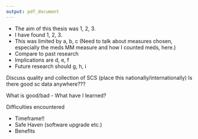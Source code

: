 ```yaml
---
output: pdf_document
---
```


\chapter{Discussion}\label{ch:discussion}

\section{Main outomes}\label{sec:disc-main-points}

* The aim of this thesis was 1, 2, 3.  
* I have found 1, 2, 3.  
* This was limited by a, b, c (Need to talk about measures chosen, especially the meds MM measure and how I counted meds, here.)   
* Compare to past research
* Implications are d, e, f  
* Future research should g, h, i

\section{Social Care data}\label{sec:disc-sc-data}

Discuss quality and collection of SCS (place this nationally/internationally) 
Is there good sc data anywhere???

What is good/bad - What have I learned?

\section{Administrative Data Research}\label{sec:disc-admin-data}

Difficulties encountered

* Timeframe!!
* Safe Haven (software upgrade etc.)
* Benefits


